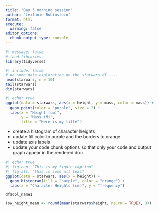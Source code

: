 ```yaml
---
title: "Day 5 morning session"
author: "Leilanie Rubinstein"
format: html
execute: 
  warning: false
editor_options: 
  chunk_output_type: console
---
```


```r
#| message: false
# load libraries ----
library(tidyverse)
```

```r
#| include: false
# do some data exploration on the starwars df ----
head(starwars, n = 10)
tail(starwars)
dim(starwars)
```

```r
#| echo: true
ggplot(data = starwars, aes(x = height, y = mass, color = mass)) + 
  geom_point(color = "purple", size = 2) + 
  labs(x = "Height (cm)",
       y = "Mass (M)",
       title = "Here is my title")
```

- create a histogram of character heights
- update fill color to purple and the borders to orange
- update axis labels
- update your code chunk options so that only your code and output graph appear in the rendered doc

```r
#| echo: true
#| fig-cap: "This is my figure caption"
#| fig-alt: "this is some alt text"
ggplot(data = starwars, aes(x = height)) + 
  geom_histogram(fill = "purple", color = "orange") +
  labs(x = "Character Heights (cm)", y = "frequency")
```

`df$col_name1`

```r

(sw_height_mean <- round(mean(starwars$height, na.rm = TRUE), 3))
```











